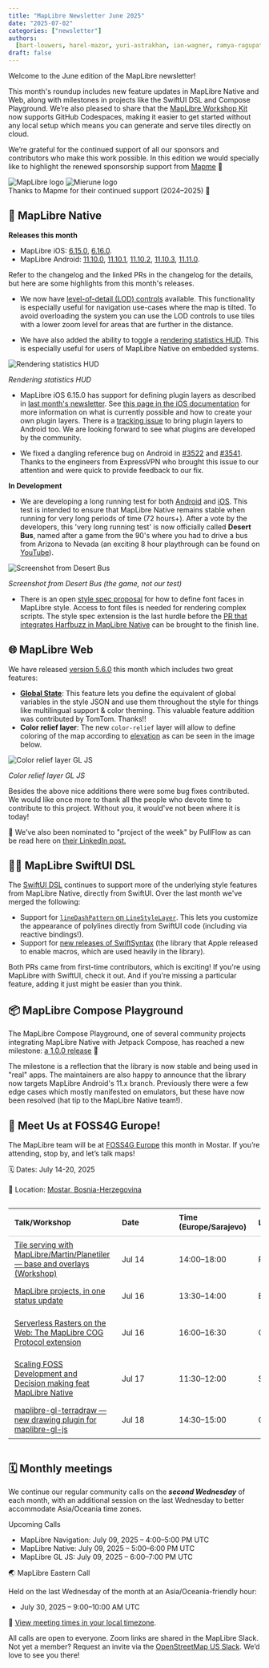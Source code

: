 ```yaml
---
title: "MapLibre Newsletter June 2025"
date: "2025-07-02"
categories: ["newsletter"]
authors:
  [bart-louwers, harel-mazor, yuri-astrakhan, ian-wagner, ramya-ragupathy]
draft: false
---
```



Welcome to the June edition of the MapLibre newsletter!

This month's roundup includes new feature updates in MapLibre Native and Web, along with milestones in projects like the SwiftUI DSL and Compose Playground. We’re also pleased to share that the [MapLibre Workshop Kit](https://github.com/maplibre/workshop) now supports GitHub Codespaces, making it easier to get started without any local setup which means you can generate and serve tiles directly on cloud.

We’re grateful for the continued support of all our sponsors and contributors who make this work possible. In this edition we would specially like to highlight the renewed sponsorship support from [Mapme](https://mapme.com/) 💙

<div
  style={{
    backgroundColor: "white",
    padding: "2rem",
    border: "10px solid #cfd8dc",
    borderRadius: "0",
    marginBottom: "3rem",
    display: "flex",
    justifyContent: "center",
    alignItems: "center",
    gap: "2rem",
    flexWrap: "nowrap",
    overflow: "hidden",
    flexDirection: "column",
  }}
>
  <div
    style={{
      display: "flex",
      justifyContent: "center",
      alignItems: "center",
      gap: "2rem",
      flexWrap: "nowrap",
      width: "100%",
    }}
  >
    <Image
      src={maplibreLogo}
      alt="MapLibre logo"
      style={{
        width: "40%",
        maxWidth: "300px",
        height: "auto",
        objectFit: "contain",
      }}
    />
    <Image
      src={mapmeLogo}
      alt="Mierune logo"
      style={{
        width: "40%",
        maxWidth: "330px",
        height: "auto",
        objectFit: "contain",
      }}
    />
  </div>
  <div
    style={{
      marginTop: "1rem",
      fontSize: "1rem",
      textAlign: "center",
      color: "#263238",
      fontStyle: "italic",
    }}
  >
    Thanks to Mapme for their continued support (2024–2025) 🤝
  </div>
</div>

## 📱 MapLibre Native

**Releases this month**

- MapLibre iOS: [6.15.0](https://github.com/maplibre/maplibre-native/releases/tag/ios-v6.15.0), [6.16.0](https://github.com/maplibre/maplibre-native/releases/tag/ios-v6.16.0).
- MapLibre Android: [11.10.0](https://github.com/maplibre/maplibre-native/releases/tag/android-v11.10.0), [11.10.1](https://github.com/maplibre/maplibre-native/releases/tag/android-v11.10.1), [11.10.2](https://github.com/maplibre/maplibre-native/releases/tag/android-v11.10.2), [11.10.3](https://github.com/maplibre/maplibre-native/releases/tag/android-v11.10.3), [11.11.0](https://github.com/maplibre/maplibre-native/releases/tag/android-v11.11.0).

Refer to the changelog and the linked PRs in the changelog for the details, but here are some highlights from this month's releases.

- We now have [level-of-detail (LOD) controls](https://github.com/maplibre/maplibre-native/pull/2958) available. This functionality is especially useful for navigation use-cases where the map is tilted. To avoid overloading the system you can use the LOD controls to use tiles with a lower zoom level for areas that are further in the distance.

- We have also added the ability to toggle a [rendering statistics HUD](https://maplibre.org/maplibre-native/ios/latest/documentation/maplibre-native-for-ios/renderingstatisticshud/). This is especially useful for users of MapLibre Native on embedded systems.

<div style={{ textAlign: "center" }}>
  <Image
    src={renderingStats}
    style={{
      maxWidth: "300px",
      maxHeight: "600px",
      width: "100%",
      height: "auto",
      display: "inline-block",
    }}
    alt="Rendering statistics HUD"
  />
  <p
    style={{
      fontSize: "0.9rem",
      color: "#555",
      marginTop: "8px",
      fontStyle: "italic",
    }}
  >
    <em>Rendering statistics HUD</em>
  </p>
</div>

- MapLibre iOS 6.15.0 has support for defining plugin layers as described in [last month's newsletter](https://maplibre.org/news/2025-06-02-maplibre-newsletter-may-2025/). See [this page in the iOS documentation](https://maplibre.org/maplibre-native/ios/latest/documentation/maplibre-native-for-ios/pluginlayers) for more information on what is currently possible and how to create your own plugin layers. There is a [tracking issue](https://github.com/maplibre/maplibre-native/issues/3593) to bring plugin layers to Android too. We are looking forward to see what plugins are developed by the community.

- We fixed a dangling reference bug on Android in [#3522](https://github.com/maplibre/maplibre-native/pull/3522) and [#3541](https://github.com/maplibre/maplibre-native/pull/3541). Thanks to the engineers from ExpressVPN who brought this issue to our attention and were quick to provide feedback to our fix.

**In Development**

- We are developing a long running test for both [Android](https://github.com/maplibre/maplibre-native/pull/3512) and [iOS](https://github.com/maplibre/maplibre-native/pull/3592). This test is intended to ensure that MapLibre Native remains stable when running for very long periods of time (72 hours+). After a vote by the developers, this 'very long running test' is now officially called **Desert Bus**, named after a game from the 90's where you had to drive a bus from Arizona to Nevada (an exciting 8 hour playthrough can be found on [YouTube](https://youtu.be/2LtiHla1dNg)).

<div style={{ textAlign: "center" }}>
  <Image
    src={desertBus}
    style={{
      maxWidth: "400px",
      maxHeight: "400px",
      width: "100%",
      height: "auto",
      display: "inline-block",
    }}
    alt="Screenshot from Desert Bus"
  />
  <p
    style={{
      fontSize: "0.9rem",
      color: "#555",
      marginTop: "8px",
      fontStyle: "italic",
    }}
  >
    <em>Screenshot from Desert Bus (the game, not our test)</em>
  </p>
</div>

- There is an open [style spec proposal](https://github.com/maplibre/maplibre-style-spec/pull/1204) for how to define font faces in MapLibre style. Access to font files is needed for rendering complex scripts. The style spec extension is the last hurdle before the [PR that integrates Harfbuzz in MapLibre Native](https://github.com/maplibre/maplibre-native/pull/1439) can be brought to the finish line.

## 🌐 MapLibre Web

We have released [version 5.6.0](https://github.com/maplibre/maplibre-gl-js/releases/tag/v5.6.0) this month which includes two great features:

- [**Global State**](https://maplibre.org/maplibre-style-spec/state/): This feature lets you define the equivalent of global variables in the style JSON and use them throughout the style for things like multilingual support & color theming. This valuable feature addition was contributed by TomTom. Thanks!!
- **Color relief layer**: The new `color-relief` layer will allow to define coloring of the map according to [elevation](https://maplibre.org/maplibre-style-spec/expressions/#color-relief) as can be seen in the image below.

<div style={{ textAlign: "center" }}>
  <Image
    src={colorRelief}
    style={{
      maxWidth: "400px",
      maxHeight: "800px",
      width: "100%",
      height: "auto",
      display: "inline-block",
    }}
    alt="Color relief layer GL JS"
  />
  <p
    style={{
      fontSize: "0.9rem",
      color: "#555",
      marginTop: "8px",
      fontStyle: "italic",
    }}
  >
    <em>Color relief layer GL JS</em>
  </p>
</div>

Besides the above nice additions there were some bug fixes contributed.
We would like once more to thank all the people who devote time to contribute to this project. Without you, it would've not been where it is today!

🎉 We've also been nominated to "project of the week" by PullFlow as can be read here on [their LinkedIn post.](https://www.linkedin.com/posts/pullflow_developerexperience-opensource-webmapping-activity-7339305562985086976-tuR3)

## 🧑‍💻 MapLibre SwiftUI DSL

The [SwiftUI DSL](https://github.com/maplibre/swiftui-dsl) continues to support more of the underlying style features from MapLibre Native, directly from SwiftUI. Over the last month we've merged the following:

- Support for [`lineDashPattern` on `LineStyleLayer`](https://github.com/maplibre/swiftui-dsl/pull/94). This lets you customize the appearance of polylines directly from SwiftUI code (including via reactive bindings!).
- Support for [new releases of SwiftSyntax](https://github.com/maplibre/swiftui-dsl/pull/93) (the library that Apple released to enable macros, which are used heavily in the library).

Both PRs came from first-time contributors, which is exciting! If you're using MapLibre with SwiftUI, check it out. And if you're missing a particular feature, adding it just might be easier than you think.

## 📦 MapLibre Compose Playground

The MapLibre Compose Playground, one of several community projects integrating MapLibre Native with Jetpack Compose, has reached a new milestone: [a 1.0.0 release](https://github.com/Rallista/maplibre-compose-playground/releases/tag/1.0.0) 🎉

The milestone is a reflection that the library is now stable and being used in "real" apps. The maintainers are also happy to announce that the library now targets MapLibre Android's 11.x branch. Previously there were a few edge cases which mostly manifested on emulators, but these have now been resolved (hat tip to the MapLibre Native team!).

## 👥 Meet Us at FOSS4G Europe!

The MapLibre team will be at [FOSS4G Europe](https://2025.europe.foss4g.org/) this month in Mostar. If you’re attending, stop by, and let’s talk maps!

🗓️ Dates: July 14-20, 2025 <br></br>
📍 Location: [Mostar, Bosnia-Herzegovina](https://www.openstreetmap.org/relation/8480923)

<div style="overflow-x: auto;">
  <table style="width: 100%; border-collapse: collapse; font-size: 0.95rem; min-width: 600px;">
    <thead>
      <tr>
        <th style="border-bottom: 1px solid #ccc; text-align: left; padding: 8px 12px;">
          Talk/Workshop
        </th>
        <th style="border-bottom: 1px solid #ccc; text-align: left; padding: 8px 12px; min-width: 90px;">
          Date
        </th>
        <th style="border-bottom: 1px solid #ccc; text-align: left; padding: 8px 12px;">
          Time (Europe/Sarajevo)
        </th>
        <th style="border-bottom: 1px solid #ccc; text-align: left; padding: 8px 12px;">
          Location
        </th>
        <th style="border-bottom: 1px solid #ccc; text-align: left; padding: 8px 12px;">
          Presenter
        </th>
      </tr>
    </thead>
    <tbody>
      <tr>
        <td style="padding: 8px 12px;">
          <a href="https://talks.osgeo.org/foss4g-europe-2025-workshops/talk/M9888F/">
            Tile serving with MapLibre/Martin/Planetiler — base and overlays
            (Workshop)
          </a>
        </td>
        <td style="padding: 8px 12px; min-width: 90px;">Jul 14</td>
        <td style="padding: 8px 12px;">14:00–18:00</td>
        <td style="padding: 8px 12px;">PL14</td>
        <td style="padding: 8px 12px;">Yuri Astrakhan</td>
      </tr>
      <tr>
        <td style="padding: 8px 12px;">
          <a href="https://talks.osgeo.org/foss4g-europe-2025/talk/G7WVWY/">
            MapLibre projects, in one status update
          </a>
        </td>
        <td style="padding: 8px 12px; min-width: 90px;">Jul 16</td>
        <td style="padding: 8px 12px;">13:30–14:00</td>
        <td style="padding: 8px 12px;">EL11</td>
        <td style="padding: 8px 12px;">Yuri Astrakhan</td>
      </tr>
      <tr>
        <td style="padding: 8px 12px;">
          <a href="https://talks.osgeo.org/foss4g-europe-2025/talk/989LUY/">
            Serverless Rasters on the Web: The MapLibre COG Protocol extension
          </a>
        </td>
        <td style="padding: 8px 12px; min-width: 90px;">Jul 16</td>
        <td style="padding: 8px 12px;">16:00–16:30</td>
        <td style="padding: 8px 12px;">CA01</td>
        <td style="padding: 8px 12px;">Marti Pericay, Oscar Fonts</td>
      </tr>
      <tr>
        <td style="padding: 8px 12px;">
          <a href="https://talks.osgeo.org/foss4g-europe-2025/talk/WMYSPU/">
            Scaling FOSS Development and Decision making feat MapLibre Native
          </a>
        </td>
        <td style="padding: 8px 12px; min-width: 90px;">Jul 17</td>
        <td style="padding: 8px 12px;">11:30–12:00</td>
        <td style="padding: 8px 12px;">SA02</td>
        <td style="padding: 8px 12px;">Bart Louwers</td>
      </tr>
      <tr>
        <td style="padding: 8px 12px;">
          <a href="https://talks.osgeo.org/foss4g-europe-2025/talk/UTUW8Z/">
            maplibre-gl-terradraw — new drawing plugin for maplibre-gl-js
          </a>
        </td>
        <td style="padding: 8px 12px; min-width: 90px;">Jul 18</td>
        <td style="padding: 8px 12px;">14:30–15:00</td>
        <td style="padding: 8px 12px;">CA01</td>
        <td style="padding: 8px 12px;">Jin Igarashi</td>
      </tr>
    </tbody>
  </table>
</div>

## 🗓️ Monthly meetings

We continue our regular community calls on the _**second Wednesday**_ of each month, with an additional session on the last Wednesday to better accommodate Asia/Oceania time zones.

Upcoming Calls

- MapLibre Navigation: July 09, 2025 – 4:00–5:00 PM UTC
- MapLibre Native: July 09, 2025 – 5:00–6:00 PM UTC
- MapLibre GL JS: July 09, 2025 – 6:00–7:00 PM UTC

🌏 MapLibre Eastern Call

Held on the last Wednesday of the month at an Asia/Oceania-friendly hour:

- July 30, 2025 – 9:00–10:00 AM UTC

🔗 [View meeting times in your local timezone](https://notime.zone/OUDtdgeUfJKXH).

All calls are open to everyone. Zoom links are shared in the MapLibre Slack.
Not yet a member? Request an invite via the [OpenStreetMap US Slack](https://slack.openstreetmap.us/).
We’d love to see you there!
